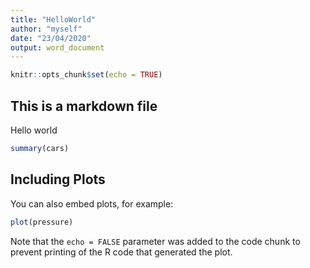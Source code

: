---
title: "HelloWorld"
author: "myself"
date: "23/04/2020"
output: word_document
---

```{r setup, include=FALSE}
knitr::opts_chunk$set(echo = TRUE)
```
## This is a markdown file

Hello world

```{r cars}
summary(cars)
```

## Including Plots

You can also embed plots, for example:

```{r pressure, echo=FALSE}
plot(pressure)
```

Note that the `echo = FALSE` parameter was added to the code chunk to prevent printing of the R code that generated the plot.
